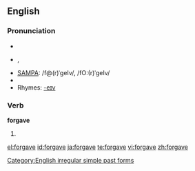 ==English==

===Pronunciation===
* {{enPR|fər-gāv', fôr-gāv'}}
* {{IPA|/fə(r)ˈgeɪv/}}, {{IPAchar|/fɔː(r)ˈgeɪv/}}
* [[w:SAMPA|SAMPA]]: /f@(r)ˈgeIv/, /fO:(r)ˈgeIv/
* {{audio|en-us-forgave.ogg|Audio (US)}}
* Rhymes: [[Rhymes:English:-eɪv|-eɪv]]

===Verb===
'''forgave'''

# {{simple past of|forgive}}

[[Category:English irregular simple past forms]]

[[el:forgave]]
[[id:forgave]]
[[ja:forgave]]
[[te:forgave]]
[[vi:forgave]]
[[zh:forgave]]